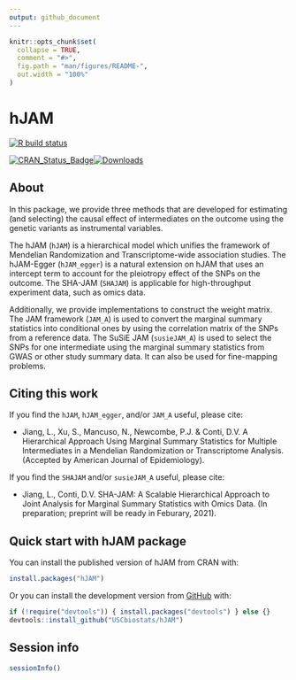 ```yaml
---
output: github_document
---
```


<!-- README.md is generated from README.Rmd. Please edit that file -->

```r
knitr::opts_chunk$set(
  collapse = TRUE,
  comment = "#>",
  fig.path = "man/figures/README-",
  out.width = "100%"
)
```
# hJAM

<!-- badges: start -->
[![R build status](https://github.com/lailylajiang/hJAM/workflows/R-CMD-check/badge.svg)](https://github.com/lailylajiang/hJAM)
<!-- badges: end -->

<!-- CRAN badges: start -->
[![CRAN_Status_Badge](http://www.r-pkg.org/badges/version/hJAM)](https://CRAN.R-project.org/package=hJAM)[![Downloads](http://cranlogs.r-pkg.org/badges/grand-total/hJAM)](https://CRAN.R-project.org/package=hJAM)
<!-- CRAN badges: end -->

## About 

In this package, we provide three methods that are developed for estimating (and selecting) the causal effect of intermediates on the outcome using the genetic variants as instrumental variables. 

The hJAM (`hJAM`) is a hierarchical model which unifies the framework of Mendelian Randomization and Transcriptome-wide association studies. The hJAM-Egger (`hJAM_egger`) is a natural extension on hJAM that uses an intercept term to account for the pleiotropy effect of the SNPs on the outcome. The SHA-JAM (`SHAJAM`) is applicable for high-throughput experiment data, such as omics data.

Additionally, we provide implementations to construct the weight matrix. The JAM framework (`JAM_A`) is used to convert the marginal summary statistics into conditional ones by using the correlation matrix of the SNPs from a reference data. The SuSiE JAM (`susieJAM_A`) is used to select the SNPs for one intermediate using the marginal summary statistics from GWAS or other study summary data. It can also be used for fine-mapping problems.

## Citing this work

If you find the `hJAM`, `hJAM_egger`, and/or `JAM_A` useful, please cite:

* Jiang, L., Xu, S., Mancuso, N., Newcombe, P.J. & Conti, D.V. A Hierarchical Approach Using Marginal Summary Statistics for Multiple Intermediates in a Mendelian Randomization or Transcriptome Analysis. (Accepted by American Journal of Epidemiology).

If you find the `SHAJAM` and/or `susieJAM_A` useful, please cite:

* Jiang, L., Conti, D.V. SHA-JAM: A Scalable Hierarchical Approach to Joint Analysis for Marginal Summary Statistics with Omics Data. (In preparation; preprint will be ready in Feburary, 2021).


## Quick start with hJAM package

You can install the published version of hJAM from CRAN with:

``` r
install.packages("hJAM")
```

Or you can install the development version from [GitHub](https://github.com/USCbiostats/hJAM) with:

``` r
if (!require("devtools")) { install.packages("devtools") } else {}
devtools::install_github("USCbiostats/hJAM")
```

## Session info

```r
sessionInfo()
```

